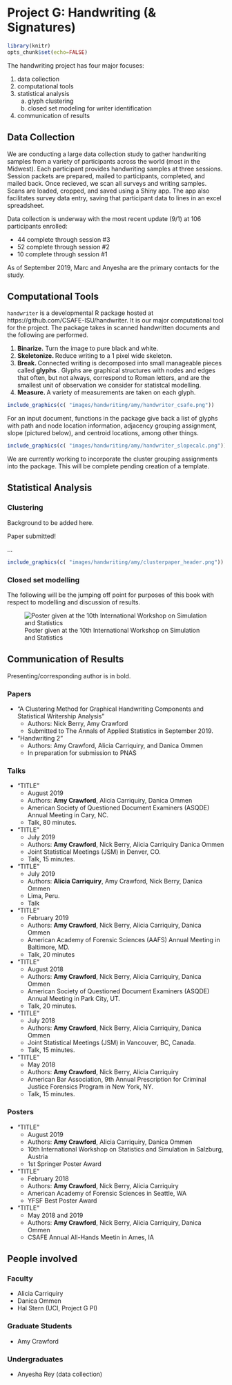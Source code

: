 # Project G: Handwriting (& Signatures)
```r
library(knitr)
opts_chunk$set(echo=FALSE)
```

The handwriting project has four major focuses:

  1. data collection
  2. computational tools
  3. statistical analysis
      a. glyph clustering
      b. closed set modeling for writer identification
  4. communication of results

## Data Collection
We are conducting a large data collection study to gather handwriting samples from a variety of participants across the world (most in the Midwest). Each participant provides handwriting samples at three sessions. Session packets are prepared, mailed to participants, completed, and mailed back. Once recieved, we scan all surveys and writing samples. Scans are loaded, cropped, and saved using a Shiny app. The app also facilitates survey data entry, saving that participant data to lines in an excel spreadsheet.


Data collection is underway with the most recent update (9/1) at 106 participants enrolled:

  - 44 complete through session #3
  - 52 complete through session #2
  - 10 complete through session #1

As of September 2019, Marc and Anyesha are the primary contacts for the study.

  
## Computational Tools
`handwriter` is a developmental R package hosted at https://github.com/CSAFE-ISU/handwriter. It is our major computational tool for the project. The package takes in scanned handwritten documents and the following are performed. 

1. <strong> Binarize.</strong> Turn the image to pure black and white.
2. <strong> Skeletonize. </strong> Reduce writing to a 1 pixel wide skeleton.
3. <strong> Break. </strong> Connected writing is decomposed into small manageable pieces called <strong> glyphs </strong>. Glyphs are graphical structures with nodes and edges that often, but not always, correspond to Roman letters, and are the smallest unit of observation we consider for statistcal modelling.
4. <strong> Measure. </strong> A variety of measurements are taken on each glyph.

```r
include_graphics(c( "images/handwriting/amy/handwriter_csafe.png"))
```


For an input document, functions in the package give back a list of glyphs with path and node location information, adjacency grouping assignment, slope (pictured below), and centroid locations, among other things.

```r
include_graphics(c( "images/handwriting/amy/handwriter_slopecalc.png"))
```

<p class="new"> We are currently working to incorporate the cluster grouping assignments into the package. This will be complete pending creation of a template.<p>

## Statistical Analysis
### Clustering
Background to be added here.
<p class="new"> Paper submitted!<p>
<p class="new"> ...<p>

```r
include_graphics(c( "images/handwriting/amy/clusterpaper_header.png"))
```

### Closed set modelling
The following will be the jumping off point for purposes of this book with respect to modelling and discussion of results.

![Poster given at the 10th International Workshop on Simulation and Statistics](images/handwriting/amy/Crawford_SIMSTAT_2019.png)


## Communication of Results  
Presenting/corresponding author is in bold.

### Papers
- "A Clustering Method for Graphical Handwriting Components and Statistical Writership Analysis"
    - Authors: Nick Berry, Amy Crawford
    - Submitted to The Annals of Applied Statistics in September 2019.
    
- "Handwriting 2"
    - Authors: Amy Crawford, Alicia Carriquiry, and Danica Ommen
    - In preparation for submission to PNAS
   
   

### Talks
- "TITLE"
    - August 2019
    - Authors: <strong>Amy Crawford</strong>, Alicia Carriquiry, Danica Ommen
    - American Society of Questioned Document Examiners (ASQDE) Annual Meeting in Cary, NC.
    - Talk, 80 minutes.
 
- "TITLE"
    - July 2019
    - Authors: <strong>Amy Crawford</strong>, Nick Berry, Alicia Carriquiry Danica Ommen
    - Joint Statistical Meetings (JSM) in Denver, CO.
    - Talk, 15 minutes.
    
- "TITLE"
    - July 2019
    - Authors: <strong>Alicia Carriquiry</strong>, Amy Crawford, Nick Berry, Danica Ommen
    - Lima, Peru.
    - Talk
    
- "TITLE"
    - February 2019
    - Authors: <strong>Amy Crawford</strong>, Nick Berry, Alicia Carriquiry, Danica Ommen
    - American Academy of Forensic Sciences (AAFS) Annual Meeting in Baltimore, MD.
    - Talk, 20 minutes
    
- "TITLE"
    - August 2018
    - Authors: <strong>Amy Crawford</strong>, Nick Berry, Alicia Carriquiry, Danica Ommen
    - American Society of Questioned Document Examiners (ASQDE) Annual Meeting in Park City, UT.
    - Talk, 20 minutes.
    
- "TITLE"
    - July 2018
    - Authors: <strong>Amy Crawford</strong>, Nick Berry, Alicia Carriquiry, Danica Ommen
    - Joint Statistical Meetings (JSM) in Vancouver, BC, Canada.
    - Talk, 15 minutes.
    
- "TITLE"
    - May 2018
    - Authors: <strong>Amy Crawford</strong>, Nick Berry, Alicia Carriquiry
    - American Bar Association, 9th Annual Prescription for Criminal Justice Forensics Program in New York, NY.
    - Talk, 15 minutes.

### Posters
- "TITLE"
    - August 2019
    - Authors: <strong>Amy Crawford</strong>, Alicia Carriquiry, Danica Ommen
    - 10th International Workshop on Statistics and Simulation in Salzburg, Austria
    - 1st Springer Poster Award
    
- "TITLE"
    - February 2018
    - Authors: <strong>Amy Crawford</strong>, Nick Berry, Alicia Carriquiry
    - American Academy of Forensic Sciences in Seattle, WA
    - YFSF Best Poster Award
    
    
- "TITLE"
    - May 2018 and 2019
    - Authors: <strong>Amy Crawford</strong>, Nick Berry, Alicia Carriquiry, Danica Ommen
    - CSAFE Annual All-Hands Meetin in Ames, IA
    

## People involved

### Faculty

- Alicia Carriquiry
- Danica Ommen
- Hal Stern (UCI, Project G PI)

### Graduate Students

- Amy Crawford

### Undergraduates

- Anyesha Rey (data collection)




